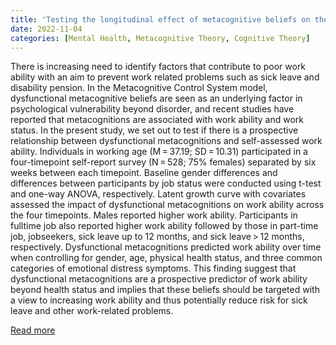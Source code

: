```yaml
---
title: 'Testing the longitudinal effect of metacognitive beliefs on the trajectory of work ability'
date: 2022-11-04
categories: [Mental Health, Metacognitive Theory, Cognitive Theory]
---
```

There is increasing need to identify factors that contribute to poor work ability with an aim to prevent work related problems such as sick leave and disability pension. In the Metacognitive Control System model, dysfunctional metacognitive beliefs are seen as an underlying factor in psychological vulnerability beyond disorder, and recent studies have reported that metacognitions are associated with work ability and work status. In the present study, we set out to test if there is a prospective relationship between dysfunctional metacognitions and self-assessed work ability. Individuals in working age (M = 37.19; SD = 10.31) participated in a four-timepoint self-report survey (N = 528; 75% females) separated by six weeks between each timepoint. Baseline gender differences and differences between participants by job status were conducted using t-test and one-way ANOVA, respectively. Latent growth curve with covariates assessed the impact of dysfunctional metacognitions on work ability across the four timepoints. Males reported higher work ability. Participants in fulltime job also reported higher work ability followed by those in part-time job, jobseekers, sick leave up to 12 months, and sick leave > 12 months, respectively. Dysfunctional metacognitions predicted work ability over time when controlling for gender, age, physical health status, and three common categories of emotional distress symptoms. This finding suggest that dysfunctional metacognitions are a prospective predictor of work ability beyond health status and implies that these beliefs should be targeted with a view to increasing work ability and thus potentially reduce risk for sick leave and other work-related problems.

[Read more](https://doi.org/10.1007/s12144-022-03912-3)

